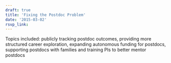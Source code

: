 ```yaml
---
draft: true 
title: 'Fixing the Postdoc Problem'
date: '2015-03-02'
rsvp_link: 
---
```


Topics included: publicly tracking postdoc outcomes, providing more structured career exploration, expanding autonomous funding for postdocs, supporting postdocs with families and training PIs to better mentor postdocs




